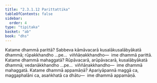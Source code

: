 ```yaml
---
title: "2.3.1.12 Parittattika"
tableOfContents: false
sidebar:
  order: 4
type: "tipitaka"
basket: "ab"
book: "dhs"
---
```



<DynamicBreadcrumb />

<Division number="1026" book="dhs" bookNo="29" page="211">

<Paragraph number="1691" book="dhs">
Katame dhammā parittā? Sabbeva kāmāvacarā kusalākusalābyākatā dhammā; rūpakkhandho …pe…  viññāṇakkhandho—  ime dhammā parittā.
</Paragraph>

</Division>
<Division number="1027" book="dhs" bookNo="29" page="211">

<Paragraph number="1692" book="dhs">
Katame dhammā mahaggatā? Rūpāvacarā, arūpāvacarā, kusalābyākatā dhammā; vedanākkhandho …pe…  viññāṇakkhandho—  ime dhammā mahaggatā.
</Paragraph>

</Division>
<Division number="1028" book="dhs" bookNo="29" page="211">

<Paragraph number="1693" book="dhs">
Katame dhammā appamāṇā? Apariyāpannā maggā ca, maggaphalāni ca, asaṅkhatā ca dhātu—  ime dhammā appamāṇā.
</Paragraph>
</Division>